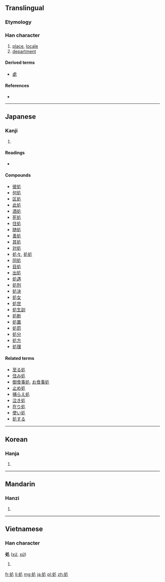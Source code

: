 {{also|處}}
==Translingual==

===Etymology===
{{Han compound|夂|几|t2=table|ls=ic}}

===Han character===
{{Han char|rn=16|rad=几|as=03|sn=5|four=|canj=竹水竹弓 (HEHN)}}

# [[place]], [[locale]]
# [[department]]

====Derived terms====
* [[處]]

====References====
* {{Han ref|kx=0134.050|dkj=01745|dj=0299.150|hdz=10276.130|uh=51E6|ud=20966}}

----

==Japanese==

===Kanji===
{{ja-kanji|grade=6|rs=几03}}

# {{defn|Japanese|sort=几03}}

====Readings====
* {{ja-readings|on=[[しょ]] ([[sho]])|kun=[[おる]] ([[oru]]), [[ところ]] ([[tokoro]])}}

====Compounds====
* [[彼処]]
* [[何処]]
* [[区処]]
* [[此処]]
* [[酒処]]
* [[死処]]
* [[住処]]
* [[随処]]
* [[善処]]
* [[其処]]
* [[対処]]
* [[処々]], [[処処]]
* [[同処]]
* [[目処]]
* [[出処]]
* [[処遇]]
* [[処刑]]
* [[処決]]
* [[処女]]
* [[処世]]
* [[処生訓]]
* [[処断]]
* [[処置]]
* [[処罰]]
* [[処分]]
* [[処方]]
* [[処理]]

====Related terms====
* [[至る処]]
* [[住み処]]
* [[御食事処]], [[お食事処]]
* [[止め処]]
* [[捕らえ処]]
* [[泣き処]]
* [[在り処]]
* [[使い処]]
* [[処する]]

----

==Korean==

===Hanja===
{{ko-hanja|hangeul=[[처]]|rv=cheo|mr=ch'ŏ}}

# {{defn|Korean|sort=几03}}

----

==Mandarin==

===Hanzi===
{{cmn-hanzi|pin=[[chǔ]] ([[chu3]])|wg=ch'u<sup>3</sup>}}

# {{defn|Mandarin|sort=几03}}

----

==Vietnamese==

===Han character===
'''処''' ([[xứ]], [[xử]])

# {{defn|Vietnamese}}

[[fr:処]]
[[li:処]]
[[mg:処]]
[[ja:処]]
[[pl:処]]
[[zh:処]]